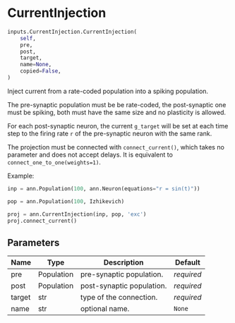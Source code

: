# CurrentInjection { #ANNarchy.inputs.CurrentInjection.CurrentInjection }

```python
inputs.CurrentInjection.CurrentInjection(
    self,
    pre,
    post,
    target,
    name=None,
    copied=False,
)
```

Inject current from a rate-coded population into a spiking population.

The pre-synaptic population must be be rate-coded, the post-synaptic one must be spiking, both must have the same size and no plasticity is allowed.

For each post-synaptic neuron, the current ``g_target`` will be set at each time step to the firing rate ``r`` of the pre-synaptic neuron with the same rank.

The projection must be connected with ``connect_current()``, which takes no parameter and does not accept delays. It is equivalent to ``connect_one_to_one(weights=1)``.

Example:

```python
inp = ann.Population(100, ann.Neuron(equations="r = sin(t)"))

pop = ann.Population(100, Izhikevich)

proj = ann.CurrentInjection(inp, pop, 'exc')
proj.connect_current()
```

## Parameters {.doc-section .doc-section-parameters}

| Name   | Type       | Description               | Default    |
|--------|------------|---------------------------|------------|
| pre    | Population | pre-synaptic population.  | _required_ |
| post   | Population | post-synaptic population. | _required_ |
| target | str        | type of the connection.   | _required_ |
| name   | str        | optional name.            | `None`     |